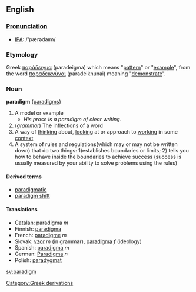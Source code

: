 {{wikipedia}}
==English==
===[[Pronunciation]]===
*[[w:International Phonetic Alphabet|IPA]]: /'pær&#477;da&#305;m/
===Etymology===
Greek [[παράδειγμα]] (paradeigma) which means "[[pattern]]" or "[[example]]", from the word [[παραδεικνύναι]] (paradeiknunai) meaning "[[demonstrate]]".

=== Noun ===
'''paradigm''' ([[paradigms]])

# A model or example
#* ''His prose is a paradigm of clear writing.''
# (''grammar'') The inflections of a word
# A way of [[think]]ing about, [[look]]ing at or approach to [[work]]ing in some [[context]]
# A system of rules and regulations(which may or may not be written down) that do two things: 1)establishes boundaries or limits; 2) tells you how to behave inside the boundaries to achieve success (success is usually measured by your ability to solve problems using the rules)

====Derived terms====
*[[paradigmatic]]
*[[paradigm shift]]

====Translations====
*[[Catalan]]: [[paradigma]] ''m''
*Finnish: [[paradigma]]
*French: [[paradigme]] ''m''
*Slovak: [[vzor]] ''m'' (in grammar), [[paradigma]] ''f'' (ideology)
*Spanish: [[paradigma]] ''m''
*German: [[Paradigma]] ''n''
*Polish: [[paradygmat]]

[[sv:paradigm]]
[[Category:Greek derivations]]